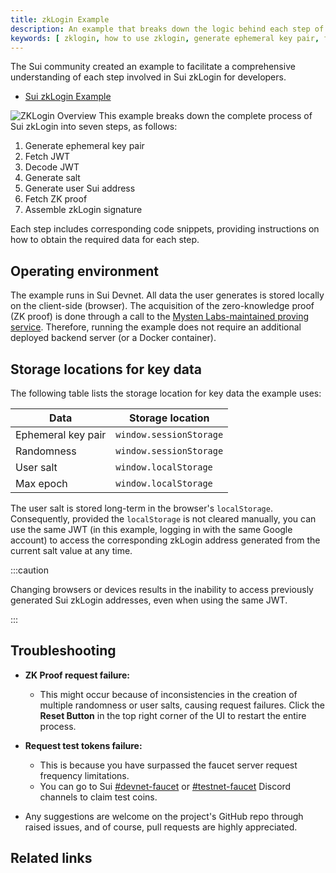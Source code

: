 ```yaml
---
title: zkLogin Example
description: An example that breaks down the logic behind each step of zkLogin.
keywords: [ zklogin, how to use zklogin, generate ephemeral key pair, fetch JWT, decode JWT, generate salt, generate user Sui address, fetch ZK proof, assemble zkLogin signature ]
---
```


The Sui community created an example to facilitate a comprehensive understanding of each step involved in Sui zkLogin for developers.

- [Sui zkLogin Example](https://sui-zklogin.vercel.app/)

![ZKLogin Overview](images/overview.png "ZKLogin Overview")
This example breaks down the complete process of Sui zkLogin into seven steps, as follows:

1. Generate ephemeral key pair
1. Fetch JWT
1. Decode JWT
1. Generate salt
1. Generate user Sui address
1. Fetch ZK proof
1. Assemble zkLogin signature

Each step includes corresponding code snippets, providing instructions on how to obtain the required data for each step.

## Operating environment

The example runs in Sui Devnet. All data the user generates is stored locally on the client-side (browser). The acquisition of the zero-knowledge proof (ZK proof) is done through a call to the [Mysten Labs-maintained proving service](../zklogin-integration.mdx#call-the-mysten-labs-maintained-proving-service). Therefore, running the example does not require an additional deployed backend server (or a Docker container).

## Storage locations for key data

The following table lists the storage location for key data the example uses:

| Data | Storage location |
| --- | --- |
| Ephemeral key pair | `window.sessionStorage` |
| Randomness | `window.sessionStorage` | 
| User salt | `window.localStorage` | 
| Max epoch | `window.localStorage` | 

The user salt is stored long-term in the browser's `localStorage`. Consequently, provided the `localStorage` is not cleared manually, you can use the same JWT (in this example, logging in with the same Google account) to access the corresponding zkLogin address generated from the current salt value at any time.

:::caution

Changing browsers or devices results in the inability to access previously generated Sui zkLogin addresses, even when using the same JWT.

:::

## Troubleshooting

- **ZK Proof request failure:**
  - This might occur because of inconsistencies in the creation of multiple randomness or user salts, causing request failures. Click the **Reset Button** in the top right corner of the UI to restart the entire process.

- **Request test tokens failure:**
  - This is because you have surpassed the faucet server request frequency limitations. 
  - You can go to Sui [#devnet-faucet](https://discord.com/channels/916379725201563759/971488439931392130) or [#testnet-faucet](https://discord.com/channels/916379725201563759/1037811694564560966) Discord channels to claim test coins.

- Any suggestions are welcome on the project's GitHub repo through raised issues, and of course, pull requests are highly appreciated.

## Related links

<RelatedLink to="/guides/developer/cryptography/zklogin-integration.mdx" />
<RelatedLink to="/concepts/cryptography/zklogin.mdx#faq" />
<RelatedLink to="/guides/developer/cryptography/zklogin-integration/developer-account.mdx" />
